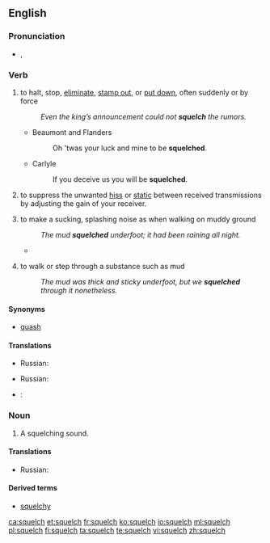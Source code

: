 ==English==

===Pronunciation===
* {{a|UK}} {{IPA|/ˈskwɛltʃ/}}, {{X-SAMPA|/"skwEltS/}}
*: {{rhymes|ɛltʃ}}

===Verb===
{{en-verb|squelch|es}}

# {{transitive|US}} to halt, stop, [[eliminate]], [[stamp out]], or [[put down]], often suddenly or by force
#: ''Even the king’s announcement could not '''squelch''' the rumors.''
#* Beaumont and Flanders
#*: Oh 'twas your luck and mine to be '''squelched'''.
#* Carlyle
#*: If you deceive us you will be '''squelched'''.
# {{transitive|radio technology}} to suppress the unwanted [[hiss]] or [[static]] between received transmissions by adjusting the gain of your receiver.
# {{intransitive|British}} to make a sucking, splashing noise as when walking on muddy ground
#: ''The mud '''squelched''' underfoot; it had been raining all night.''
#* {{RQ:Wodehouse Offing|XVI|[After they both fell into the lake.] Reaching the mainland some moments later and '''squelching''' back to the house, accompanied by Bobbie, like a couple of Napoleons '''squelching''' back from Moscow, [...]}}
# {{intransitive|British}} to walk or step through a substance such as mud
#: ''The mud was thick and sticky underfoot, but we '''squelched''' through it nonetheless.''

====Synonyms====
* {{sense|to halt}} [[quash]]

====Translations====
{{trans-top|to halt, stop, eliminate}}
* Russian: {{t+|ru|уничтожать}}
{{trans-mid}}
{{trans-bottom}}

{{trans-top|radio technology: suppress hiss or static}}
{{trans-mid}}
{{trans-bottom}}

{{trans-top|to make a sucking, splashing noise}}
* Russian: {{t+|ru|хлюпать}}
{{trans-mid}}
{{trans-bottom}}

{{trans-top|to walk or step through a substance such as a mud}}
{{trans-mid}}
{{trans-bottom}}
{{checktrans}}
* {{ttbc|es}}: {{t+|es|chapotear}}

===Noun===
{{en-noun|squelches}}
# A squelching sound.

====Translations====
{{trans-top|A squelching sound}}
* Russian: {{t+|ru|хлюпанье|n}}
{{trans-mid}}
{{trans-bottom}}

====Derived terms====
* [[squelchy]]

[[ca:squelch]]
[[et:squelch]]
[[fr:squelch]]
[[ko:squelch]]
[[io:squelch]]
[[ml:squelch]]
[[pl:squelch]]
[[fi:squelch]]
[[ta:squelch]]
[[te:squelch]]
[[vi:squelch]]
[[zh:squelch]]